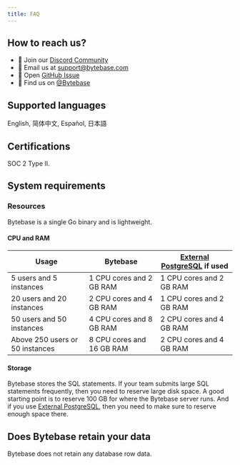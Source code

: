 ```yaml
---
title: FAQ
---
```


## How to reach us?

- 💬 Join our [Discord Community](https://discord.gg/huyw7gRsyA)
- 📧 Email us at [support@bytebase.com](mailto:support@bytebase.com)
- 🎫 Open [GitHub Issue](https://github.com/bytebase/bytebase/issues)
- 🤠 Find us on [@Bytebase](https://twitter.com/bytebase)

## Supported languages

English, 简体中文, Español, 日本語

## Certifications

SOC 2 Type II.

## System requirements

### Resources

Bytebase is a single Go binary and is lightweight.

#### CPU and RAM

| Usage                           | Bytebase                  | [External PostgreSQL](/get-started/self-host/external-postgres/) if used |
| ------------------------------- | ------------------------- | ---------------------------------------------------------------------- |
| 5 users and 5 instances         | 1 CPU cores and 2 GB RAM  | 1 CPU cores and 2 GB RAM                                               |
| 20 users and 20 instances       | 2 CPU cores and 4 GB RAM  | 1 CPU cores and 2 GB RAM                                               |
| 50 users and 50 instances       | 4 CPU cores and 8 GB RAM  | 2 CPU cores and 4 GB RAM                                               |
| Above 250 users or 50 instances | 8 CPU cores and 16 GB RAM | 2 CPU cores and 4 GB RAM                                               |

#### Storage

Bytebase stores the SQL statements. If your team submits large SQL statements frequently,
then you need to reserve large disk space. A good starting point is to reserve 100 GB for where
the Bytebase server runs. And if you use [External PostgreSQL](/get-started/self-host/external-postgres/),
then you need to make sure to reserve enough space there.


## Does Bytebase retain your data

Bytebase does not retain any database row data.





